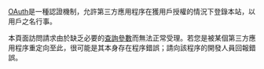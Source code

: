 [[OAuth|OAuth]]是一種認證機制，允許第三方應用程序在獲{{SITENAME}}用戶授權的情況下登錄本站，以用戶之名行事。

本頁面訪問請求由於缺乏必要的[[统一资源标志符#文法|查詢參數]]而無法正常受理。若您是被某個第三方應用程序重定向至此，很可能是其本身存在程序錯誤；請向該程序的開發人員回報錯誤。